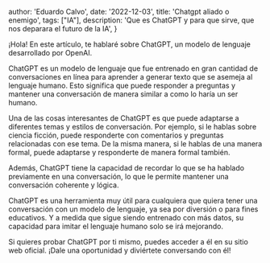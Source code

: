 
  author: 'Eduardo Calvo',
  date: '2022-12-03',
  title: 'Chatgpt aliado o enemigo',
  tags: ["IA"],
  description:
    'Que es ChatGPT y para que sirve, que nos deparara el futuro de la IA',
}


¡Hola! En este artículo, te hablaré sobre ChatGPT, un modelo de lenguaje desarrollado por OpenAI.

ChatGPT es un modelo de lenguaje que fue entrenado en gran cantidad de conversaciones en línea para aprender a generar texto que se asemeja al lenguaje humano. Esto significa que puede responder a preguntas y mantener una conversación de manera similar a como lo haría un ser humano.

Una de las cosas interesantes de ChatGPT es que puede adaptarse a diferentes temas y estilos de conversación. Por ejemplo, si le hablas sobre ciencia ficción, puede responderte con comentarios y preguntas relacionadas con ese tema. De la misma manera, si le hablas de una manera formal, puede adaptarse y responderte de manera formal también.

Además, ChatGPT tiene la capacidad de recordar lo que se ha hablado previamente en una conversación, lo que le permite mantener una conversación coherente y lógica.

ChatGPT es una herramienta muy útil para cualquiera que quiera tener una conversación con un modelo de lenguaje, ya sea por diversión o para fines educativos. Y a medida que sigue siendo entrenado con más datos, su capacidad para imitar el lenguaje humano solo se irá mejorando.

Si quieres probar ChatGPT por ti mismo, puedes acceder a él en su sitio web oficial. ¡Dale una oportunidad y diviértete conversando con él!